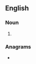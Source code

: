 {{also|Welders}}
==English==

===Noun===
{{head|en|noun form}}

# {{plural of|welder|lang=en}}

===Anagrams===
* {{anagrams|en|a=deelrsw|rewelds}}